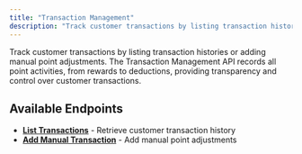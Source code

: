 ```yaml
---
title: "Transaction Management"
description: "Track customer transactions by listing transaction histories or adding manual point adjustments."
---
```


Track customer transactions by listing transaction histories or adding manual point adjustments. The Transaction Management API records all point activities, from rewards to deductions, providing transparency and control over customer transactions.

## Available Endpoints

- **[List Transactions](/api-reference/transactions/transaction-management/list-transactions)** - Retrieve customer transaction history
- **[Add Manual Transaction](/api-reference/transactions/transaction-management/manual-transaction)** - Add manual point adjustments
